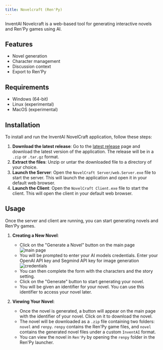 ```yaml
---
title: Novelcraft (Ren'Py)
---
```


InventAI Novelcraft is a web-based tool for generating interactive novels and Ren'Py games using AI.

## Features

- Novel generation
- Character management
- Discussion context
- Export to Ren'Py

## Requirements

- Windows (64-bit)
- Linux (experimental)
- MacOS (experimental)

## Installation

To install and run the InventAI NovelCraft application, follow these steps:

1. **Download the latest release**: Go to the [latest release](https://github.com/InventaiSIL/novelcraft/releases) page and download the latest version of the application. The release will be in a `.zip` or `.tar.gz` format.
2. **Extract the files**: Unzip or untar the downloaded file to a directory of your choice.
3. **Launch the Server**: Open the `NovelCraft Server/web.Server.exe` file to start the server. This will launch the application and open it in your default web browser.
4. **Launch the Client**: Open the `NovelCraft Client.exe` file to start the client. This will open the client in your default web browser.

## Usage

Once the server and client are running, you can start generating novels and Ren'Py games.

1. **Creating a New Novel**:

   - Click on the "Generate a Novel" button on the main page ![main page](/main-page.png)
   - You will be prompted to enter your AI models credentials. Enter your OpenAI API key and Segmind API key for image generation ![credentials](/credentials.png)
   - You can then complete the form with the characters and the story setting.
   - Click on the "Generate" button to start generating your novel.
   - You will be given an identifier for your novel. You can use this identifier to access your novel later.

2. **Viewing Your Novel**:
   - Once the novel is generated, a button will appear on the main page with the identifier of your novel. Click on it to download the novel.
   - The novel will be downloaded as a `.zip` file containing two folders: `novel` and `renpy`. `renpy` contains the Ren'Py game files, and `novel` contains the generated novel files under a custom `InventAI` format.
   - You can view the novel in `Ren'Py` by opening the `renpy` folder in the Ren'Py launcher.
